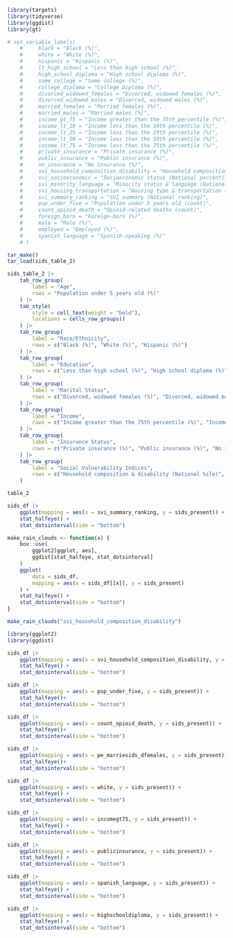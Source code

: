 
```r
library(targets)
library(tidyverse)
library(ggdist)
library(gt)
```

```r
# set_variable_labels(
    #     black = "Black (%)",
    #     white = "White (%)",
    #     hispanic = "Hispanic (%)",
    #     lt_high_school = "Less than high school (%)",
    #     high_school_diploma = "High school diploma (%)",
    #     some_college = "Some college (%)",
    #     college_diploma = "College Diploma (%)",
    #     divorced_widowed_females = "Divorced, widowed females (%)",
    #     divorced_widowed_males = "Divorced, widowed males (%)",
    #     married_females = "Married females (%)",
    #     married_males = "Married males (%)",
    #     income_gt_75 = "Income greater than the 75th percentile (%)",
    #     income_lt_10 = "Income less than the 10th percentile (%)",
    #     income_lt_25 = "Income less than the 25th percentile (%)",
    #     income_lt_50 = "Income less than the 50th percentile (%)",
    #     income_lt_75 = "Income less than the 75th percentile (%)",
    #     private_insurance = "Private insurance (%)",
    #     public_insurance = "Public insurance (%)",
    #     no_insurance = "No insurance (%)",
    #     svi_household_composition_disability = "Household composition & disability (National percentile)",
    #     svi_socioeconomic = "Socioeconomic status (National percentile)",
    #     svi_minority_language = "Minority status & language (National percentile)",
    #     svi_housing_transportation = "Housing type & transportation (National percentile)",
    #     svi_summary_ranking = "SVI summary (National ranking)",
    #     pop_under_five = "Population under 5 years old (count)",
    #     count_opioid_death = "Opioid-related deaths (count)",
    #     foreign_born = "Foreign-born (%)",
    #     male = "Male (%)",
    #     employed = "Employed (%)",
    #     spanish_language = "Spanish-speaking (%)"
    # )
```


```r
tar_make()
tar_load(sids_table_2)
```


```r
sids_table_2 |>
    tab_row_group(
        label = "Age",
        rows = "Population under 5 years old (%)"
    ) |> 
    tab_style(
        style = cell_text(weight = "bold"),
        locations = cells_row_groups()
    ) |>
    tab_row_group(
        label = "Race/Ethnicity",
        rows = c("Black (%)", "White (%)", "Hispanic (%)")
    ) |>
    tab_row_group(
        label = "Education",
        rows = c("Less than high school (%)", "High school diploma (%)", "Some college (%)", "College Diploma (%)")
    ) |>
    tab_row_group(
        label = "Marital Status",
        rows = c("Divorced, widowed females (%)", "Divorced, widowed males (%)", "Married females (%)", "Married males (%)")
    ) |>
    tab_row_group(
        label = "Income",
        rows = c("Income greater than the 75th percentile (%)", "Income less than the 10th percentile (%)", "Income less than the 25th percentile (%)", "Income less than the 50th percentile (%)", "Income less than the 75th percentile (%)")
    ) |>
    tab_row_group(
        label = "Insurance Status",
        rows = c("Private insurance (%)", "Public insurance (%)", "No insurance (%)")
    ) |>
    tab_row_group(
        label = "Social Vulnerability Indices",
        rows = c("Household composition & disability (National %ile)", "Housing type & transportation (National %ile)", "Minority status & language (National %ile)", "Socioeconomic status (National %ile)", "SVI summary (National %ile)")
    )
```

```r
table_2
```


```r
sids_df |>
    ggplot(mapping = aes(x = svi_summary_ranking, y = sids_present)) +
    stat_halfeye() +
    stat_dotsinterval(side = "bottom")

make_rain_clouds <- function(x) {
    box::use(
        ggplot2[ggplot, aes],
        ggdist[stat_halfeye, stat_dotsinterval]
    )
    ggplot(
        data = sids_df,
        mapping = aes(x = sids_df[[x]], y = sids_present)
    ) +
    stat_halfeye() +
    stat_dotsinterval(side = "bottom")
}

make_rain_clouds("svi_household_composition_disability")
```

```r
library(ggplot2)
library(ggdist)

sids_df |>
    ggplot(mapping = aes(x = svi_household_composition_disability, y = sids_present)) +
    stat_halfeye() +
    stat_dotsinterval(side = "bottom")
```
```r
sids_df |>
    ggplot(mapping = aes(x = pop_under_five, y = sids_present)) +
    stat_halfeye()+
    stat_dotsinterval(side = "bottom")
```

```r
sids_df |>
    ggplot(mapping = aes(x = count_opioid_death, y = sids_present)) +
    stat_halfeye()+
    stat_dotsinterval(side = "bottom")
```

```r
sids_df |>
    ggplot(mapping = aes(x = pe_marriesids_dfemales, y = sids_present)) +
    stat_halfeye()+
    stat_dotsinterval(side = "bottom")
```
```r
sids_df |>
    ggplot(mapping = aes(x = white, y = sids_present)) +
    stat_halfeye() +
    stat_dotsinterval(side = "bottom")
```
```r
sids_df |>
    ggplot(mapping = aes(x = incomegt75, y = sids_present)) +
    stat_halfeye() +
    stat_dotsinterval(side = "bottom")
```

```r
sids_df |>
    ggplot(mapping = aes(x = publicinsurance, y = sids_present)) +
    stat_halfeye() +
    stat_dotsinterval(side = "bottom")
```

```r
sids_df |>
    ggplot(mapping = aes(x = spanish_language, y = sids_present)) +
    stat_halfeye() +
    stat_dotsinterval(side = "bottom")
```
```r
sids_df |>
    ggplot(mapping = aes(x = highschooldiploma, y = sids_present)) +
    stat_halfeye() +
    stat_dotsinterval(side = "bottom")
```


